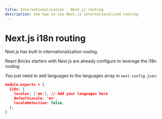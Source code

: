 ```yaml
---
title: Internationalization - Next.js routing
description: See how to use Next.js internationalized routing
---
```


# Next.js i18n routing

Next.js has built in internationalization routing.

React Bricks starters with Next.js are already configure to leverage the i18n routing.

You just need to add languages to the languages array in `next.config.json`:

```json highlight=3
module.exports = {
  i18n: {
    locales: ['en'], // Add your languages here
    defaultLocale: 'en',
    localeDetection: false,
  },
}
```
